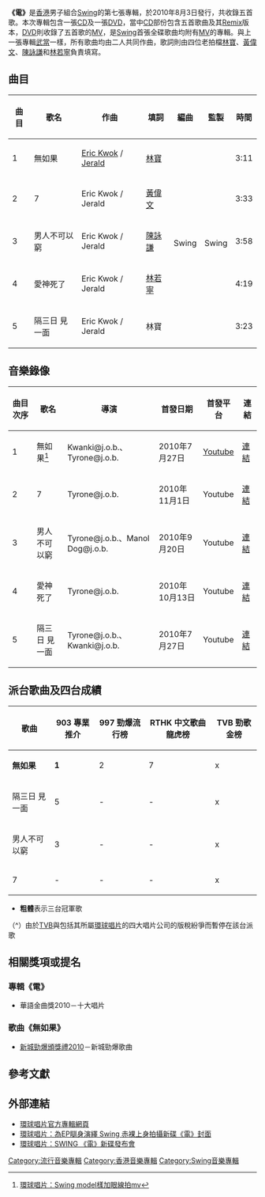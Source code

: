 {{Album infobox
|Name = Swing
|Type = EP
|Artist = [[Swing|Swing]]
|Cover = Swing 電.jpg
|Released = 2010年8月3日
|Genre = [[粵语流行|粵语流行]]
|Label = [[新藝寶唱片|新藝寶唱片 (環球唱片)]]
|Last album = [[武當_(專輯)|武當]]<br>(2009年)
|This album = '''電'''<br>(2010年)
|Next album = [[Swing到盡|Swing到盡]]<br>(2011年)
|}}

'''《電》'''是[[香港|香港]]男子組合[[Swing|Swing]]的第七張專輯，於2010年8月3日發行，共收錄五首歌。本次專輯包含一張[[CD|CD]]及一張[[DVD|DVD]]，當中[[CD|CD]]部份包含五首歌曲及其[[Remix|Remix]]版本，[[DVD|DVD]]則收錄了五首歌的[[MV|MV]]，是[[Swing|Swing]]首張全碟歌曲均附有[[MV|MV]]的專輯。與上一張專輯[[武當_(專輯)|武當]]一樣，所有歌曲均由二人共同作曲，歌詞則由四位老拍檔[[林寶_(作詞家)|林寶]]、[[黃偉文|黃偉文]]、[[陳詠謙|陳詠謙]]和[[林若寧|林若寧]]負責填寫。

== 曲目 ==
{|class="wikitable"
|-
!曲目
!歌名
!作曲
!填詞
!編曲
!監製
!時間
|-
|1||無如果||[[郭偉亮|Eric Kwok]] / [[陳哲廬|Jerald]]||[[林寶_(作詞家)|林寶]]|| rowspan = 5 | Swing || rowspan = 5 | Swing || 3:11
|-
|2||7||Eric Kwok / Jerald||[[黃偉文|黃偉文]]||3:33
|-
|3||男人不可以窮||Eric Kwok / Jerald||[[陳詠謙|陳詠謙]]||3:58
|-
|4||愛神死了||Eric Kwok / Jerald||[[林若寧|林若寧]]||4:19
|-
|5||隔三日 見一面||Eric Kwok / Jerald||林寶||3:23
|}

== 音樂錄像 ==
{|class="wikitable sortable" style="text-align:center"
|-
!曲目次序
!歌名
!導演
!首發日期
!首發平台
!連結
|-
| 1 || 無如果<ref>[http://www.umg.com.hk/news/897/detail 環球唱片：Swing model樣加眼線拍mv]</ref> || Kwanki@j.o.b.、Tyrone@j.o.b. || 2010年7月27日|| [[Youtube|Youtube]] || [http://www.youtube.com/watch?v=HESN5ZEIbLI 連結]
|-
| 2 || 7 || Tyrone@j.o.b. || 2010年11月1日 || Youtube || [http://www.youtube.com/watch?v=-HjrXcDdcEQ 連結]
|-
| 3 || 男人不可以窮 || Tyrone@j.o.b.、Manol Dog@j.o.b. || 2010年9月20日 || Youtube || [http://www.youtube.com/watch?v=OdDuZ6Qn14Q 連結]
|-
| 4 || 愛神死了 || Tyrone@j.o.b. || 2010年10月13日 || Youtube || [http://www.youtube.com/watch?v=s5k2Sl5yWDA 連結]
|-
| 5 || 隔三日 見一面 || Tyrone@j.o.b.、Kwanki@j.o.b. || 2010年7月27日 || Youtube || [http://www.youtube.com/watch?v=tYNmDVEl__Q 連結]
|}

==派台歌曲及四台成績==

{| class="wikitable"
|-
!歌曲||903 專業推介||997 勁爆流行榜||RTHK 中文歌曲龍虎榜||TVB 勁歌金榜
|-
|'''無如果'''||'''1'''||2||7||x
|-
|隔三日 見一面||5||-||-||x
|-
|男人不可以窮||3||-||-||x
|-
|7||-||-||-||x
|}

*'''粗體'''表示三台冠軍歌
（^）由於[[TVB|TVB]]與包括其所屬[[環球唱片|環球唱片]]的四大唱片公司的版稅紛爭而暫停在該台派歌

==相關獎項或提名==
=== 專輯《電》===
*華語金曲獎2010－十大唱片

=== 歌曲《無如果》===
*[[2010年度新城勁爆頒獎禮得獎名單|新城勁爆頒獎禮2010]]－新城勁爆歌曲

==參考文獻==
{{reflist}}

== 外部連結 ==
*[http://www.umg.com.hk/album/945/detail 環球唱片官方專輯網頁]
*[http://www.umg.com.hk/news/944/detail 環球唱片：為EP瞓身演繹 Swing 赤裸上身拍攝新碟《電》封面]
*[http://www.umg.com.hk/news/955/detail 環球唱片：SWING 《電》新碟發布會]


{{Swing}}



[[Category:流行音樂專輯|Category:流行音樂專輯]]
[[Category:香港音樂專輯|Category:香港音樂專輯]]
[[Category:Swing音樂專輯|Category:Swing音樂專輯]]
